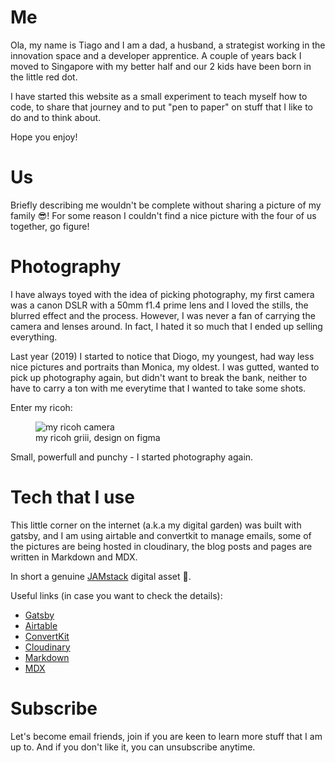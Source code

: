
# Me

Ola, my name is Tiago and I am a dad, a husband, a strategist working in the innovation space and a
developer apprentice. A couple of years back I moved to Singapore with my better half and our
2 kids have been born in the little red dot.

I have started this website as a small experiment to teach myself how to code, to share that
journey and to put "pen to paper" on stuff that I like to do and to think about.

Hope you enjoy!

# Us

Briefly describing me wouldn't be complete without sharing a picture of my family 😎!
For some reason I couldn't find a nice picture with the four of us together, go figure!

<FamilyPhoto />

# Photography

I have always toyed with the idea of picking photography, my first camera was a canon DSLR
with a 50mm f1.4 prime lens and I loved the stills, the blurred effect and the process. However,
I was never a fan of carrying the camera and lenses around. In fact, I hated it so much that I
ended up selling everything.
 
Last year (2019) I started to notice that Diogo, my youngest, had way less nice pictures and portraits than Monica, my oldest.
I was gutted, wanted to pick up photography again, but didn't want to break the bank, neither to have to carry a ton with me everytime that I wanted to take some shots.

Enter my ricoh:

<figure>
  <img src={ricoh} alt="my ricoh camera" />
  <figcaption style={{ textAlign: `center` }}> my ricoh griii, design on figma</figcaption>
</figure>

Small, powerfull and punchy - I started photography again.

# Tech that I use

This little corner on the internet (a.k.a my digital garden) was built with gatsby,
and I am using airtable and convertkit to manage emails,
some of the pictures are being hosted in cloudinary, the blog posts and pages are
written in Markdown and MDX.

In short a genuine [JAMstack](https://jamstack.org/) digital asset 🤣.

Useful links (in case you want to check the details):

- [Gatsby](https://www.gatsbyjs.org/)
- [Airtable](https://airtable.com/)
- [ConvertKit](https://convertkit.com/)
- [Cloudinary](https://cloudinary.com/)
- [Markdown](https://markdown.github.io/)
- [MDX](https://mdxjs.com/)

# Subscribe

Let's become email friends, join if you are keen to learn more stuff that I am up to.
And if you don't like it, you can unsubscribe anytime.

<Form />
